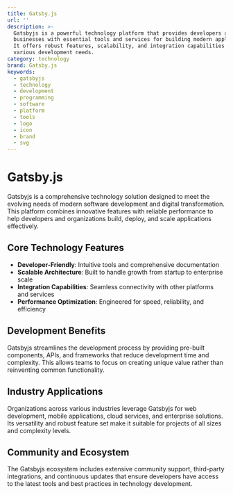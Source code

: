 ```yaml
---
title: Gatsby.js
url: ''
description: >-
  Gatsbyjs is a powerful technology platform that provides developers and
  businesses with essential tools and services for building modern applications.
  It offers robust features, scalability, and integration capabilities for
  various development needs.
category: technology
brand: Gatsby.js
keywords:
  - gatsbyjs
  - technology
  - development
  - programming
  - software
  - platform
  - tools
  - logo
  - icon
  - brand
  - svg
---
```


# Gatsby.js

Gatsbyjs is a comprehensive technology solution designed to meet the evolving needs of modern software development and digital transformation. This platform combines innovative features with reliable performance to help developers and organizations build, deploy, and scale applications effectively.

## Core Technology Features

- **Developer-Friendly**: Intuitive tools and comprehensive documentation
- **Scalable Architecture**: Built to handle growth from startup to enterprise scale
- **Integration Capabilities**: Seamless connectivity with other platforms and services
- **Performance Optimization**: Engineered for speed, reliability, and efficiency

## Development Benefits

Gatsbyjs streamlines the development process by providing pre-built components, APIs, and frameworks that reduce development time and complexity. This allows teams to focus on creating unique value rather than reinventing common functionality.

## Industry Applications

Organizations across various industries leverage Gatsbyjs for web development, mobile applications, cloud services, and enterprise solutions. Its versatility and robust feature set make it suitable for projects of all sizes and complexity levels.

## Community and Ecosystem

The Gatsbyjs ecosystem includes extensive community support, third-party integrations, and continuous updates that ensure developers have access to the latest tools and best practices in technology development.

